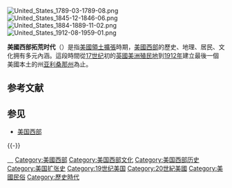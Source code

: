{{Expand language|1=en|time=2021-05-15T07:43:48+00:00}}
{{unreferenced|time=2018-08-27T14:58:37+00:00}}
{{Infobox historical event
| Image_Name = Grabill - The Cow Boy-edit.jpg
| Image_Alt = A black and white photograph of a cowboy posing on a horse with a lasso and rifle visible attached to the saddle
| Image_Caption = 約1887年的一個美國西部[[牛仔|牛仔]]
| image_upright  = 0.85
| Location = {{USA}}（現時）<br/>以下按歷史時序上並吞併/併購/同化的次序排列:
* [[十三殖民地|十三殖民地]]
* [[新瑞典|新瑞典]]
* [[新尼德蘭|新尼德蘭]]
* [[新法蘭西|新法蘭西]]
* [[佛蒙特共和國|佛蒙特共和國]]
* [[法屬路易斯安那|法屬路易斯安那]]
* [[魯珀特地|魯珀特地]]（達科他地區）
* {{tsl|en|Great Sioux Nation|大蘇族國}}
* [[西屬佛羅里達|西屬佛羅里達]]
* [[印第安領地|印第安領地]]
* {{link-en|Choctaw Nation of Oklahoma}}
* {{link-en|Cherokee Nation}}
* {{link-en|Chickasaw Nation}}
* {{link-en|Muscogee Creek Nation}}
* [[塞米諾爾人|塞米諾爾人]]
* [[德克萨斯共和国|德克萨斯共和国]]
* {{le|奧勒岡邦|Oregon Country}}
* [[墨西哥割讓地|墨西哥割讓地]]
* [[加利福尼亞共和國|加利福尼亞共和國]]
* [[新墨西哥州|新墨西哥]]
* [[蓋茲登購地|蓋茲登]]
* [[俄屬北美|俄屬北美]]
* [[夏威夷共和國|夏威夷共和國]]
| Date = {{Plain list|*1607–1912 (领土扩张) }}
{{Plain list|*1850–1924 (myth of the Old West)}}
}}
[[File:United_States_1789-03-1789-08.png|thumb]]
[[File:United_States_1845-12-1846-06.png|thumb]]
[[File:United_States_1884-1889-11-02.png|thumb]]
[[File:United_States_1912-08-1959-01.png|thumb]]

'''美國西部拓荒时代'''（{{lang-en|American frontier}}）是指[[美國領土擴張|美國領土擴張]]時期，[[美國西部|美國西部]]的歷史、地理、居民、文化拥有多元內涵。這段時間從[[17世纪|17世纪]]初的[[英國美洲殖民地|英國美洲殖民地]]到[[1912年|1912年]]建立最後一個美國本土的州[[亚利桑那州|亚利桑那州]]為止。

== 参考文献 ==
{{Reflist}}

== 参见 ==
{{Portal|美国}}
* [[美国西部|美国西部]]

{{-}}
{{美國邊境}}

{{Authority control}}

[[Category:美國舊西部|　]]
[[Category:美國西部|Category:美國西部]]
[[Category:美国西部文化|Category:美国西部文化]]
[[Category:美国西部历史|Category:美国西部历史]]
[[Category:美国扩张史|Category:美国扩张史]]
[[Category:19世纪美国|Category:19世纪美国]]
[[Category:20世紀美國|Category:20世紀美國]]
[[Category:美國民俗|Category:美國民俗]]
[[Category:歷史時代|Category:歷史時代]]

{{美國小作品}}